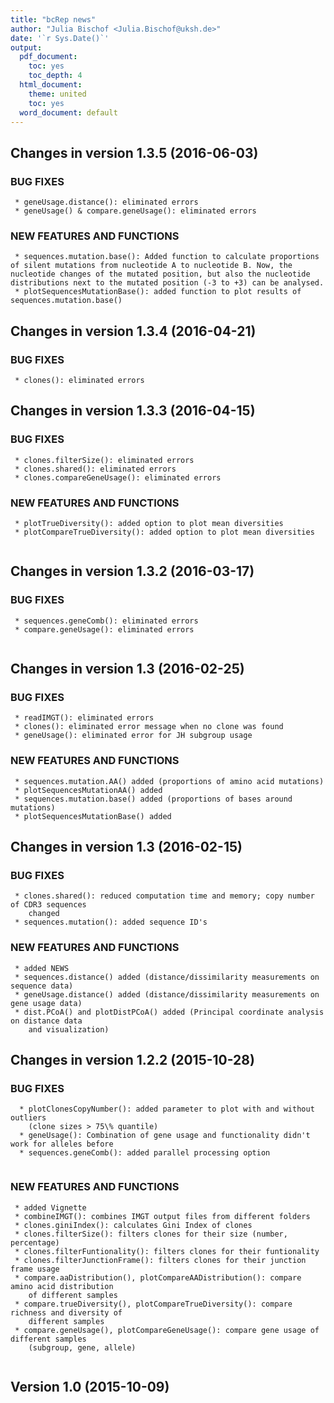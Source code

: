 ```yaml
---
title: "bcRep news"
author: "Julia Bischof <Julia.Bischof@uksh.de>"
date: '`r Sys.Date()`'
output:
  pdf_document:
    toc: yes
    toc_depth: 4
  html_document:
    theme: united
    toc: yes
  word_document: default
---
```


## Changes in version 1.3.5 (2016-06-03)

### BUG FIXES

     * geneUsage.distance(): eliminated errors
     * geneUsage() & compare.geneUsage(): eliminated errors

### NEW FEATURES AND FUNCTIONS

     * sequences.mutation.base(): Added function to calculate proportions of silent mutations from nucleotide A to nucleotide B. Now, the nucleotide changes of the mutated position, but also the nucleotide distributions next to the mutated position (-3 to +3) can be analysed.
     * plotSequencesMutationBase(): added function to plot results of sequences.mutation.base()



## Changes in version 1.3.4 (2016-04-21)

### BUG FIXES

     * clones(): eliminated errors


## Changes in version 1.3.3 (2016-04-15)

### BUG FIXES

     * clones.filterSize(): eliminated errors
     * clones.shared(): eliminated errors
     * clones.compareGeneUsage(): eliminated errors

### NEW FEATURES AND FUNCTIONS

     * plotTrueDiversity(): added option to plot mean diversities
     * plotCompareTrueDiversity(): added option to plot mean diversities
     
## Changes in version 1.3.2 (2016-03-17)

### BUG FIXES

     * sequences.geneComb(): eliminated errors
     * compare.geneUsage(): eliminated errors
     

## Changes in version 1.3 (2016-02-25)

### BUG FIXES

     * readIMGT(): eliminated errors
     * clones(): eliminated error message when no clone was found
     * geneUsage(): eliminated error for JH subgroup usage
    

### NEW FEATURES AND FUNCTIONS
      
     * sequences.mutation.AA() added (proportions of amino acid mutations)
     * plotSequencesMutationAA() added
     * sequences.mutation.base() added (proportions of bases around mutations)
     * plotSequencesMutationBase() added


## Changes in version 1.3 (2016-02-15)

### BUG FIXES

     * clones.shared(): reduced computation time and memory; copy number of CDR3 sequences 
        changed
     * sequences.mutation(): added sequence ID's
    

### NEW FEATURES AND FUNCTIONS
      
     * added NEWS
     * sequences.distance() added (distance/dissimilarity measurements on sequence data)
     * geneUsage.distance() added (distance/dissimilarity measurements on gene usage data)
     * dist.PCoA() and plotDistPCoA() added (Principal coordinate analysis on distance data
        and visualization)



## Changes in version 1.2.2 (2015-10-28)

### BUG FIXES

      * plotClonesCopyNumber(): added parameter to plot with and without outliers 
        (clone sizes > 75\% quantile)
      * geneUsage(): Combination of gene usage and functionality didn't work for alleles before
      * sequences.geneComb(): added parallel processing option
      

### NEW FEATURES AND FUNCTIONS
      
     * added Vignette
     * combineIMGT(): combines IMGT output files from different folders
     * clones.giniIndex(): calculates Gini Index of clones
     * clones.filterSize(): filters clones for their size (number, percentage)
     * clones.filterFuntionality(): filters clones for their funtionality
     * clones.filterJunctionFrame(): filters clones for their junction frame usage
     * compare.aaDistribution(), plotCompareAADistribution(): compare amino acid distribution 
        of different samples
     * compare.trueDiversity(), plotCompareTrueDiversity(): compare richness and diversity of 
        different samples
     * compare.geneUsage(), plotCompareGeneUsage(): compare gene usage of different samples 
        (subgroup, gene, allele)
     
## Version 1.0 (2015-10-09)
